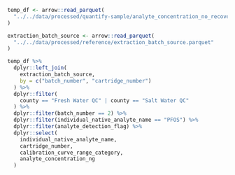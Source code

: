 ```r
temp_df <- arrow::read_parquet(
  "../../data/processed/quantify-sample/analyte_concentration_no_recovery.parquet"
)

extraction_batch_source <- arrow::read_parquet(
  "../../data/processed/reference/extraction_batch_source.parquet"
)
```

```r
temp_df %>%
  dplyr::left_join(
    extraction_batch_source,
    by = c("batch_number", "cartridge_number")
  ) %>%
  dplyr::filter(
    county == "Fresh Water QC" | county == "Salt Water QC"
  ) %>%
  dplyr::filter(batch_number == 2) %>%
  dplyr::filter(individual_native_analyte_name == "PFOS") %>%
  dplyr::filter(analyte_detection_flag) %>%
  dplyr::select(
    individual_native_analyte_name,
    cartridge_number,
    calibration_curve_range_category,
    analyte_concentration_ng
  )
```
